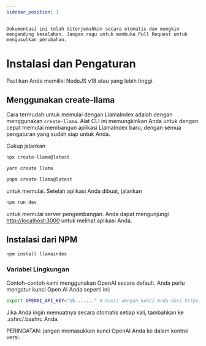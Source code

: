 ```yaml
---
sidebar_position: 1
---
```



```Dokumentasi ini telah diterjemahkan secara otomatis dan mungkin mengandung kesalahan. Jangan ragu untuk membuka Pull Request untuk mengusulkan perubahan.```

# Instalasi dan Pengaturan

Pastikan Anda memiliki NodeJS v18 atau yang lebih tinggi.


## Menggunakan create-llama

Cara termudah untuk memulai dengan LlamaIndex adalah dengan menggunakan `create-llama`. Alat CLI ini memungkinkan Anda untuk dengan cepat memulai membangun aplikasi LlamaIndex baru, dengan semua pengaturan yang sudah siap untuk Anda.

Cukup jalankan

<Tabs>
<TabItem value="1" label="npm" default>

```bash
npx create-llama@latest
```

</TabItem>
<TabItem value="2" label="Yarn">

```bash
yarn create llama
```

</TabItem>
<TabItem value="3" label="pnpm">

```bash
pnpm create llama@latest
```

</TabItem>
</Tabs>

untuk memulai. Setelah aplikasi Anda dibuat, jalankan

```bash npm2yarn
npm run dev
```

untuk memulai server pengembangan. Anda dapat mengunjungi [http://localhost:3000](http://localhost:3000) untuk melihat aplikasi Anda.
## Instalasi dari NPM

```bash npm2yarn
npm install llamaindex
```


### Variabel Lingkungan

Contoh-contoh kami menggunakan OpenAI secara default. Anda perlu mengatur kunci Open AI Anda seperti ini:

```bash
export OPENAI_API_KEY="sk-......" # Ganti dengan kunci Anda dari https://platform.openai.com/account/api-keys
```

Jika Anda ingin memuatnya secara otomatis setiap kali, tambahkan ke .zshrc/.bashrc Anda.

PERINGATAN: jangan memasukkan kunci OpenAI Anda ke dalam kontrol versi.
